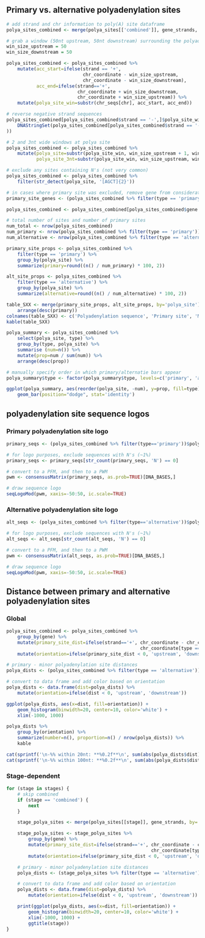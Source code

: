 ## Primary vs. alternative polyadenylation sites

```r
# add strand and chr information to poly(A) site dataframe
polya_sites_combined <- merge(polya_sites[['combined']], gene_strands, by='gene')
```

```r
# grab a window (50nt upstream, 50nt downstream) surrounding the polyadenylation site
win_size_upstream = 50 
win_size_downstream = 50

polya_sites_combined <- polya_sites_combined %>% 
    mutate(acc_start=ifelse(strand == '+', 
                            chr_coordinate - win_size_upstream, 
                            chr_coordinate - win_size_downstream),
           acc_end=ifelse(strand=='+', 
                          chr_coordinate + win_size_downstream, 
                          chr_coordinate + win_size_upstream)) %>%
    mutate(polya_site_win=substr(chr_seqs[chr], acc_start, acc_end))

# reverse negative strand sequences
polya_sites_combined[polya_sites_combined$strand == '-',]$polya_site_win <- as.character(reverseComplement(
    DNAStringSet(polya_sites_combined[polya_sites_combined$strand == '-',]$polya_site_win)
))

# 2 and 3nt wide windows at polya site
polya_sites_combined <- polya_sites_combined %>% 
    mutate(polya_site=substr(polya_site_win, win_size_upstream + 1, win_size_upstream + 2),
           polya_site_3nt=substr(polya_site_win, win_size_upstream, win_size_upstream + 2))

# exclude any sites containing N's (not very common)
polya_sites_combined <- polya_sites_combined %>% 
    filter(str_detect(polya_site, '[AGCT]{2}'))

# in cases where primary site was excluded, remove gene from consideration
primary_site_genes <- (polya_sites_combined %>% filter(type == 'primary'))$gene

polya_sites_combined <- polya_sites_combined[polya_sites_combined$gene %in% primary_site_genes,]
```

```r
# total number of sites and number of primary sites
num_total <- nrow(polya_sites_combined)
num_primary <- nrow(polya_sites_combined %>% filter(type == 'primary'))
num_alternative <- nrow(polya_sites_combined %>% filter(type == 'alternative'))

primary_site_props <- polya_sites_combined %>% 
    filter(type == 'primary') %>%
    group_by(polya_site) %>% 
    summarize(primary=round((n() / num_primary) * 100, 2))

alt_site_props <- polya_sites_combined %>% 
    filter(type == 'alternative') %>%
    group_by(polya_site) %>% 
    summarize(alternative=round((n() / num_alternative) * 100, 2))

table_SXX <- merge(primary_site_props, alt_site_props, by='polya_site') %>%
    arrange(desc(primary))
colnames(table_SXX) <- c('Polyadenylation sequence', 'Primary site', 'Minor site')
kable(table_SXX)
```

```r
polya_summary <- polya_sites_combined %>% 
    select(polya_site, type) %>%
    group_by(type, polya_site) %>% 
    summarise (num=n()) %>%
    mutate(prop=num / sum(num)) %>%
    arrange(desc(prop))

# manually specify order in which primary/alternatie bars appear
polya_summary$type <- factor(polya_summary$type, levels=c('primary', 'alternative'))

ggplot(polya_summary, aes(reorder(polya_site, -num), y=prop, fill=type)) +
    geom_bar(position="dodge", stat='identity')
```

## polyadenylation site sequence logos

### Primary polyadenylation site logo

```r
primary_seqs <- (polya_sites_combined %>% filter(type=='primary'))$polya_site_win

# for logo purposes, exclude sequences with N's (~1%)
primary_seqs <- primary_seqs[str_count(primary_seqs, 'N') == 0]

# convert to a PFM, and then to a PWM
pwm <- consensusMatrix(primary_seqs, as.prob=TRUE)[DNA_BASES,]

# draw sequence logo
seqLogoMod(pwm, xaxis=-50:50, ic.scale=TRUE)
```

### Alternative polyadenylation site logo

```r
alt_seqs <- (polya_sites_combined %>% filter(type=='alternative'))$polya_site_win

# for logo purposes, exclude sequences with N's (~1%)
alt_seqs <- alt_seqs[str_count(alt_seqs, 'N') == 0]

# convert to a PFM, and then to a PWM
pwm <- consensusMatrix(alt_seqs, as.prob=TRUE)[DNA_BASES,]

# draw sequence logo
seqLogoMod(pwm, xaxis=-50:50, ic.scale=TRUE)
```

## Distance between primary and alternative polyadenylation sites

### Global

```r
polya_sites_combined <- polya_sites_combined %>% 
    group_by(gene) %>% 
    mutate(primary_site_dist=ifelse(strand=='+', chr_coordinate - chr_coordinate[type == 'primary'],
                                                 chr_coordinate[type == 'primary'] - chr_coordinate)) %>%
    mutate(orientation=ifelse(primary_site_dist < 0, 'upstream', 'downstream'))

# primary - minor polyadenylation site distances
polya_dists <- (polya_sites_combined %>% filter(type == 'alternative'))$primary_site_dist

# convert to data frame and add color based on orientation
polya_dists <- data.frame(dist=polya_dists) %>%
    mutate(orientation=ifelse(dist < 0, 'upstream', 'downstream'))

ggplot(polya_dists, aes(x=dist, fill=orientation)) + 
    geom_histogram(binwidth=20, center=10, color='white') +
    xlim(-1000, 1000)

polya_dists %>% 
    group_by(orientation) %>%
    summarize(number=n(), proportion=n() / nrow(polya_dists)) %>%
    kable

cat(sprintf('\n-%% within 20nt: **%0.2f**\n', sum(abs(polya_dists$dist) <= 20) / nrow(polya_dists) * 100))
cat(sprintf('\n-%% within 100nt: **%0.2f**\n', sum(abs(polya_dists$dist) <= 100) / nrow(polya_dists) * 100))
```

### Stage-dependent

```r
for (stage in stages) {
    # skip combined 
    if (stage == 'combined') {
        next
    }

    stage_polya_sites <- merge(polya_sites[[stage]], gene_strands, by='gene')

    stage_polya_sites <- stage_polya_sites %>% 
        group_by(gene) %>% 
        mutate(primary_site_dist=ifelse(strand=='+', chr_coordinate - chr_coordinate[type == 'primary'],
                                                     chr_coordinate[type == 'primary'] - chr_coordinate)) %>%
        mutate(orientation=ifelse(primary_site_dist < 0, 'upstream', 'downstream'))

    # primary - minor polyadenylation site distances
    polya_dists <- (stage_polya_sites %>% filter(type == 'alternative'))$primary_site_dist

    # convert to data frame and add color based on orientation
    polya_dists <- data.frame(dist=polya_dists) %>%
        mutate(orientation=ifelse(dist < 0, 'upstream', 'downstream'))

    print(ggplot(polya_dists, aes(x=dist, fill=orientation)) + 
        geom_histogram(binwidth=20, center=10, color='white') +
        xlim(-1000, 1000) +
        ggtitle(stage))
}
```
